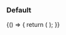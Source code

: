 
<Meta title="Design system/MemberCard" component={MemberCard} />

### Default

<Canvas>
  <Story name="Default">
    {() => {
      return (
        <MemberCard
          role="ADMIN"
          since="Fri Feb 01 1953 15:29:07 GMT+0100 (GMT+01:00)"
          collective={{
            slug: 'frank-zappa',
            name: 'Frank Zappa',
            image:
              'https://images.opencollective.com/proxy/images?src=https%3A%2F%2Fopencollective-staging.s3-us-west-1.amazonaws.com%2F40cf57a0-2fbf-11e9-85ef-e1ba4406e770.jpg&width=64',
            company: 'Doohi Collective',
          }}
        />
      );
    }}
  </Story>
</Canvas>
